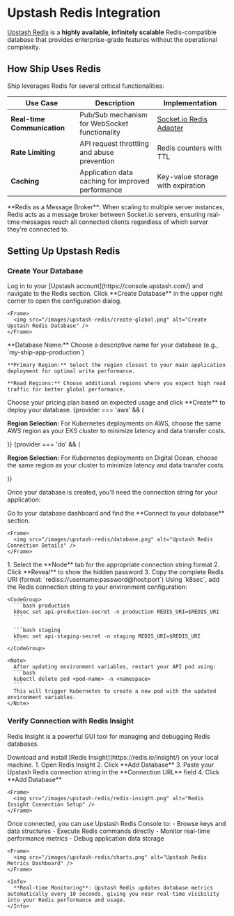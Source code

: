 # Upstash Redis Integration

[Upstash Redis](https://upstash.com/) is a **highly available, infinitely scalable** Redis-compatible database that provides enterprise-grade features without the operational complexity.

## How Ship Uses Redis

Ship leverages Redis for several critical functionalities:

| Use Case                    | Description                                       | Implementation                                                      |
|-----------------------------|---------------------------------------------------|---------------------------------------------------------------------|
| **Real-time Communication** | Pub/Sub mechanism for WebSocket functionality     | [Socket.io Redis Adapter](https://socket.io/docs/v4/redis-adapter/) |
| **Rate Limiting**           | API request throttling and abuse prevention       | Redis counters with TTL                                             |
| **Caching**                 | Application data caching for improved performance | Key-value storage with expiration                                   |

<Info>
  **Redis as a Message Broker**: When scaling to multiple server instances, Redis acts as a message broker between Socket.io servers, ensuring real-time messages reach all connected clients regardless of which server they're connected to.
</Info>

## Setting Up Upstash Redis

### Create Your Database

<Steps>
  <Step title="Access Upstash Console">
    Log in to your [Upstash account](https://console.upstash.com/) and navigate to the Redis section.
  </Step>

  <Step title="Create New Database">
    Click **Create Database** in the upper right corner to open the configuration dialog.

    <Frame>
      <img src="/images/upstash-redis/create-global.png" alt="Create Upstash Redis Database" />
    </Frame>
  </Step>

  <Step title="Configure Database Settings">
    **Database Name:** Choose a descriptive name for your database (e.g., `my-ship-app-production`)

    **Primary Region:** Select the region closest to your main application deployment for optimal write performance.

    **Read Regions:** Choose additional regions where you expect high read traffic for better global performance.
  </Step>

  <Step title="Select Plan & Deploy">
    Choose your pricing plan based on expected usage and click **Create** to deploy your database.
  </Step>
</Steps>

<Tip>
  {provider === 'aws' && (
    <p>
      <strong>Region Selection:</strong> For Kubernetes deployments on AWS, choose the same AWS region as your EKS cluster to minimize latency and data transfer costs.
    </p>
  )}
  {provider === 'do' && (
    <p>
      <strong>Region Selection:</strong> For Kubernetes deployments on Digital Ocean, choose the same region as your cluster to minimize latency and data transfer costs.
    </p>
  )}
</Tip>

Once your database is created, you'll need the connection string for your application:

<Steps>
  <Step title="Navigate to Connection Info">
    Go to your database dashboard and find the **Connect to your database** section.

    <Frame>
      <img src="/images/upstash-redis/database.png" alt="Upstash Redis Connection Details" />
    </Frame>
  </Step>

  <Step title="Copy Connection String">
    1. Select the **Node** tab for the appropriate connection string format
    2. Click **Reveal** to show the hidden password
    3. Copy the complete Redis URI (format: `rediss://username:password@host:port`)
  </Step>

  <Step title="Add to Environment Variables through k8sec">
    Using `k8sec`, add the Redis connection string to your environment configuration:

    <CodeGroup>
      ```bash production
      k8sec set api-production-secret -n production REDIS_URI=$REDIS_URI
      ```

      ```bash staging
      k8sec set api-staging-secret -n staging REDIS_URI=$REDIS_URI
      ```
    </CodeGroup>

    <Note>
      After updating environment variables, restart your API pod using:
      ```bash
      kubectl delete pod <pod-name> -n <namespace>
      ```
      This will trigger Kubernetes to create a new pod with the updated environment variables.
    </Note>
  </Step>
</Steps>

### Verify Connection with Redis Insight

Redis Insight is a powerful GUI tool for managing and debugging Redis databases.

<Steps>
  <Step title="Install Redis Insight">
    Download and install [Redis Insight](https://redis.io/insight/) on your local machine.
  </Step>

  <Step title="Add Database Connection">
    1. Open Redis Insight
    2. Click **Add Database**
    3. Paste your Upstash Redis connection string in the **Connection URL** field
    4. Click **Add Database**

    <Frame>
      <img src="/images/upstash-redis/redis-insight.png" alt="Redis Insight Connection Setup" />
    </Frame>
  </Step>

  <Step title="Explore Your Database">
    Once connected, you can use Upstash Redis Console to:
    - Browse keys and data structures
    - Execute Redis commands directly
    - Monitor real-time performance metrics
    - Debug application data storage

    <Frame>
      <img src="/images/upstash-redis/charts.png" alt="Upstash Redis Metrics Dashboard" />
    </Frame>

    <Info>
      **Real-time Monitoring**: Upstash Redis updates database metrics automatically every 10 seconds, giving you near real-time visibility into your Redis performance and usage.
    </Info>
  </Step>
</Steps>



